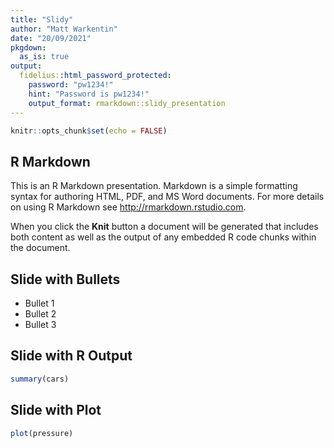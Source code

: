 ```yaml
---
title: "Slidy"
author: "Matt Warkentin"
date: "20/09/2021"
pkgdown:
  as_is: true
output: 
  fidelius::html_password_protected:
    password: "pw1234!"
    hint: "Password is pw1234!"
    output_format: rmarkdown::slidy_presentation
---
```


```r
knitr::opts_chunk$set(echo = FALSE)
```

## R Markdown

This is an R Markdown presentation. Markdown is a simple formatting syntax for authoring HTML, PDF, and MS Word documents. For more details on using R Markdown see <http://rmarkdown.rstudio.com>.

When you click the **Knit** button a document will be generated that includes both content as well as the output of any embedded R code chunks within the document.

## Slide with Bullets

- Bullet 1
- Bullet 2
- Bullet 3

## Slide with R Output

```r
summary(cars)
```

## Slide with Plot

```r
plot(pressure)
```

